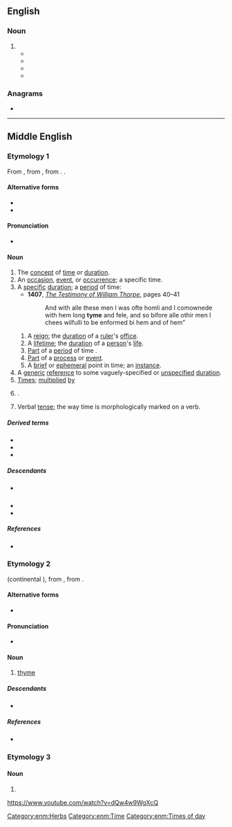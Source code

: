 ==English==

===Noun===
{{en-noun|~}}

# {{archaic spelling of|en|time}}
#* {{quote-book|en|year=1588|title=Chancery Procedings, Series II, 222/83|author=Ffraunces Morgan|url=http://books.google.de/books?id=uBpWZ_5lxY8C&lpg=PA265&dq=tyme&hl=de&pg=PA40#v=onepage&q=tyme&f=false|passage=in the ſaid Leafe did promyſe and Coven''a''nte to and w<sup>th</sup> the ſaid Giles Allen to build in & vpon the demiſed [premiſſes 4-3] buildings for Tenement''es'' to be errected vpon the premiſſes the ſome of two hundrethe pound''es'' and the ſame to be done and fyniſhed by a certain '''tyme''' [5-9]}}
#* {{quote-book|en|year=1602|author=William Combe and John Combe|url=http://books.google.de/books?id=anjV6Gsx00MC&lpg=PA40&dq=tyme&hl=de&pg=PA18#v=onepage&q=tyme&f=false|title=Shakespeare Estate Records|chapter=The original Conveyance of over a hundred acres of land from William and John Combe to Shakespeare|passage=the saide John Combe, his heires and assignes, shall and will, from '''tyme''' to '''tyme''', and at all '''tymes''' herafter, well and sufficientlie save and keepe harmles and indempnified as well the saide fowre yardes of errable lande}}
#* {{quote-book|en|year=1629|title=Charter of Massachusetts Bay|url=http://www.nhinet.org/ccs/docs/mass-1.htm|passage=And the newe elected Deputie Governor and Assistants, and all other officers to be hereafter chosen as aforesaide from '''Tyme''' to '''Tyme''', to take the Oathes to their places respectivelie belonging, before the Governor of the said Company for the '''Tyme''' being, vnto which said Governor, Deputie Governor, and assistants}}
#* {{quote-book|en|year=2000|title=A Future History: The Tanner Chronicles|author=Heather J. Kintyre
|publisher=iUniverse|isbn=0595143695|url=http://books.google.com/books?id=v6FAM7wXAb8C&pg=PA128&dq=tyme|page=128|passage=While Pan slept, the tyme machine was communicating with Skyn regarding Pan.}}

===Anagrams===
* {{anagrams|en|a=emty|etym|ymet}}

----

==Middle English==

===Etymology 1===
{{etymid|enm|time}}
From {{inh|enm|ang|tīma}}, from {{inh|enm|gmw-pro|*tīmō}}, from {{inh|enm|gem-pro|*tīmô}}. {{doublet|enm|demon}}.

====Alternative forms====
* {{alter|enm|teme|teyme|tim|time|tym}}
* {{alter|enm|tima|timæ|tyma||early}}

====Pronunciation====
* {{IPA|enm|/ˈtiːm(ə)/}}

====Noun====
{{enm-noun|pl2=tymen}}

# The [[concept]] of [[time]] or [[duration]].
# An [[occasion]], [[event]], or [[occurrence]]; a specific time.
# A [[specific]] [[duration]]; a [[period]] of time:
#* '''1407''', ''[[w:The Testimony of William Thorpe|The Testimony of William Thorpe]]'', pages 40–41
#*: And with alle these men I was ofte homli and I comownede with hem long '''tyme''' and fele, and so bifore alle othir men I chees wilfulli to be enformed bi hem and of hem”
## A [[reign]]; the [[duration]] of a [[ruler]]'s [[office]].
## A [[lifetime]]; the [[duration]] of a [[person]]'s [[life]].
## [[part|Part]] of a [[period]] of time {{gloss|especially a [[season]] or [[yeartide]]}}.
## [[part|Part]] of a [[process]] or [[event]].
## A [[brief]] or [[ephemeral]] point in time; an [[instance]].
# A [[generic]] [[reference]] to some vaguely-specified or [[unspecified]] [[duration]].
# [[times|Times]]; [[multiplied]] [[by]] {{q|usually in the plural}}
# {{non-gloss|Specifies the ratio of comparison in a [[comparative]] [[sentence]]}}.
# {{lb|enm|grammar}} Verbal [[tense]]; the way time is morphologically marked on a verb.

=====Derived terms=====
* {{l|enm|timen}}
* {{l|enm|tymeful}}
* {{l|enm|tymely}}

=====Descendants=====
* {{desc|en|time}} {{see desc}}
* {{desc|sco|time|teime|tim}}
* {{desc|yol|deemes|qq=plural}}

=====References=====
* {{R:MED Online|entry=tīme|pos=n.(2)|id=MED45871|accessdate=2018-04-25}}

===Etymology 2===
{{bor+|enm|xno|time}} (continental {{cog|fro|thym}}), from {{der|enm|la|thymum}}, from {{der|enm|grc|θύμον|}}.

====Alternative forms====
* {{alter|enm|thime|time}}

====Pronunciation====
* {{IPA|enm|/ˈtiːm(ə)/|/ˈtim(ə)/}}

====Noun====
{{enm-noun|-}}

# {{senseid|enm|thyme}} [[thyme]] {{gloss|plants in the genus ''[[Thymus]]''}}

=====Descendants=====
* {{desc|en|thyme}}

=====References=====
* {{R:MED Online|entry=tī̆me|pos=n.(1)|id=MED45870 |accessdate=2018-04-25}}

===Etymology 3===

====Noun====
{{head|enm|noun}}

# {{alternative form of|enm|teme|t=topic|id=topic}}

[[Category:enm:Herbs]]
[[Category:enm:Time]]
[[Category:enm:Times of day]]

https://www.youtube.com/watch?v=dQw4w9WgXcQ